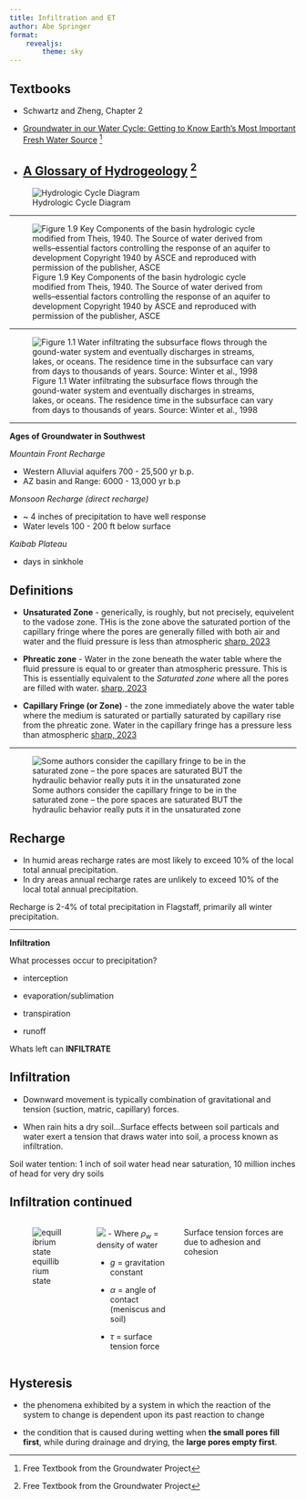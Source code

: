 ```yaml
---
title: Infiltration and ET
author: Abe Springer
format: 
    revealjs:
        theme: sky
---
```



## Textbooks

- Schwartz and Zheng, Chapter 2

- [Groundwater in our Water Cycle: Getting to Know Earth's Most Important Fresh Water Source](https://gw-project.org/books/groundwater-in-our-water-cycle/) ^[Free Textbook from the Groundwater Project]

- [A Glossary of Hydrogeology](https://gw-project.org/books/a-glossary-of-hydrogeology) ^[Free Textbook from the Groundwater Project]
---

![Hydrologic Cycle Diagram](Images/FigSlide1.png)

---

![Figure 1.9 Key Components of the basin hydrologic cycle modified from Theis, 1940. The Source of water derived from wells--essential factors controlling the response of an aquifer to development Copyright 1940 by ASCE and reproduced with permission of the publisher, ASCE](Images/Fig1_9.png)

---

![Figure 1.1 Water infiltrating the subsurface flows through the gound-water system and eventually discharges in streams, lakes, or oceans. The residence time in the subsurface can vary from days to thousands of years. Source: Winter et al., 1998](Images/Fig1_1.png)

---

**Ages of Groundwater in Southwest**

*Mountain Front Recharge*

- Western Alluvial aquifers 700 - 25,500 yr b.p.
- AZ basin and Range: 6000 - 13,000 yr b.p

*Monsoon Recharge (direct recharge)*

- ~ 4 inches of precipitation to have well response
- Water levels 100 - 200 ft below surface

*Kaibab Plateau*

- days in sinkhole


## Definitions {.smaller}

- **Unsaturated Zone** - generically, is roughly, but not precisely, equivelent to the vadose zone. THis is the zone above the saturated portion of the capillary fringe where the pores are generally filled with both air and water and the fluid pressure is less than atmospheric [sharp, 2023](https://gw-project.org/books/a-glossary-of-hydrogeology)

- **Phreatic zone** - Water in the zone beneath the water table where the fluid pressure is equal to or greater than atmospheric pressure. This is This is essentially equivalent to the *Saturated zone* where all the pores are filled with water. [sharp, 2023](https://gw-project.org/books/a-glossary-of-hydrogeology)

- **Capillary Fringe (or Zone)** - the zone immediately above the water table where the medium is saturated or partially saturated by capillary rise from the phreatic zone. Water in the capillary fringe has a pressure less than atmospheric [sharp, 2023](https://gw-project.org/books/a-glossary-of-hydrogeology)

---

![Some authors consider the capillary fringe to be in the saturated zone -- the pore spaces are saturated BUT the hydraulic behavior really puts it in the unsaturated zone](Images/Capilary_fringe.png)

## Recharge

- In humid areas recharge rates are most likely to exceed 10% of the local total annual precipitation.
- In dry areas annual recharge rates are unlikely to exceed 10% of the local total annual precipitation. 

::: aside
Recharge is 2-4% of total precipitation in Flagstaff, primarily all winter precipitation.
:::
 
 ---
 
 **Infiltration**
 
 What processes occur to precipitation?
 
 - interception
 
 - evaporation/sublimation
 
 - transpiration
 
 - runoff
 
 Whats left can **INFILTRATE**

## Infiltration

- Downward movement is typically combination of gravitational and tension (suction, matric, capillary) forces.
 
- When rain hits a dry soil...Surface effects between soil particals and water exert a tension that draws water into soil, a process known as infiltration.

::: aside
Soil water tention: 1 inch of soil water head near saturation, 10 million inches of head for very dry soils
:::
 
## Infiltration continued {.smaller}

:::: {.columns}

::: {.column width="50%"}
![equillibrium state](Images/Infiltration.png)
:::

::: {.column width="50%"}
![](Images/equation.png)
- Where $\rho_w$ = density of water

- $g$ = gravitation constant

- $\alpha$ = angle of contact (meniscus and soil)

- $\tau$ = surface tension force
:::
Surface tension forces are due to adhesion and cohesion
::::

## Hysteresis

- the phenomena exhibited by a system in which the reaction of the system to change is dependent upon its past reaction to change


- the condition that is caused during wetting when **the small pores fill first**, while during drainage and drying, the **large pores empty first**. 
